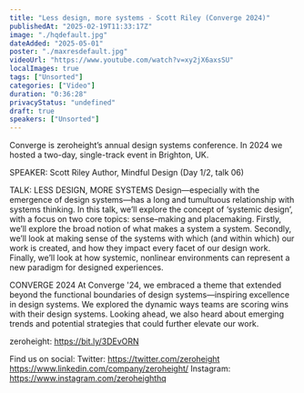 ```yaml
---
title: "Less design, more systems - Scott Riley (Converge 2024)"
publishedAt: "2025-02-19T11:33:17Z"
image: "./hqdefault.jpg"
dateAdded: "2025-05-01"
poster: "./maxresdefault.jpg"
videoUrl: "https://www.youtube.com/watch?v=xy2jX6axsSU"
localImages: true
tags: ["Unsorted"]
categories: ["Video"]
duration: "0:36:28"
privacyStatus: "undefined"
draft: true
speakers: ["Unsorted"]
---
```

Converge is zeroheight’s annual design systems conference. In 2024 we hosted a two-day, single-track event in Brighton, UK. 

SPEAKER: 
Scott Riley
Author, Mindful Design
(Day 1/2, talk 06)

TALK: LESS DESIGN, MORE SYSTEMS
Design—especially with the emergence of design systems—has a long and tumultuous relationship with systems thinking. In this talk, we’ll explore the concept of ‘systemic design’, with a focus on two core topics: sense–making and placemaking. Firstly, we’ll explore the broad notion of what makes a system a system. Secondly, we’ll look at making sense of the systems with which (and within which) our work is created, and how they impact every facet of our design work. Finally, we’ll look at how systemic, nonlinear environments can represent a new paradigm for designed experiences.

CONVERGE 2024
At Converge '24, we embraced a theme that extended beyond the functional boundaries of design systems—inspiring excellence in design systems. We explored the dynamic ways teams are scoring wins with their design systems. Looking ahead, we also heard about emerging trends and potential strategies that could further elevate our work.

zeroheight: https://bit.ly/3DEvORN

Find us on social:
Twitter: https://twitter.com/zeroheight
https://www.linkedin.com/company/zeroheight/
Instagram: https://www.instagram.com/zeroheighthq
